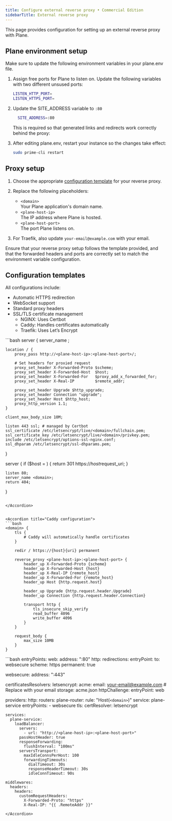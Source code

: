 ```yaml
---
title: Configure external reverse proxy • Commercial Edition
sidebarTitle: External reverse proxy
---
```


This page provides configuration for setting up an external reverse proxy with Plane. 

## Plane environment setup

Make sure to update the following environment variables in your plane.env file.

1. Assign free ports for Plane to listen on. Update the following variables with two different unsused ports:
    ```bash
    LISTEN_HTTP_PORT=
    LISTEN_HTTPS_PORT=
    ```

2. Update the SITE_ADDRESS variable to `:80`
    ```bash
      SITE_ADDRESS=:80
    ```
    This is required so that generated links and redirects work correctly behind the proxy:

3. After editing plane.env, restart your instance so the changes take effect:
   ```bash
   sudo prime-cli restart
   ```

## Proxy setup

1. Choose the appropriate [configuration template](#configuration-templates) for your reverse proxy.

2. Replace the following placeholders:
    - `<domain>`   
    Your Plane application's domain name.
    - `<plane-host-ip>`  
    The IP address where Plane is hosted.
    - `<plane-host-port>`   
    The port Plane listens on.
    
3. For Traefik, also update `your-email@example.com` with your email.

Ensure that your reverse proxy setup follows the template provided, and that the forwarded headers and ports are correctly set to match the environment variable configuration.


## Configuration templates

All configurations include:
- Automatic HTTPS redirection
- WebSocket support
- Standard proxy headers
- SSL/TLS certificate management
    - NGINX: Uses Certbot
    - Caddy: Handles certificates automatically
    - Traefik: Uses Let’s Encrypt


<Accordion title="NGINX configuration">
    ```bash
    server {
    server_name <domain>;

    location / {
        proxy_pass http://<plane-host-ip>:<plane-host-port>/;
        
        # Set headers for proxied request
        proxy_set_header X-Forwarded-Proto $scheme;
        proxy_set_header X-Forwarded-Host  $host;
        proxy_set_header X-Forwarded-For   $proxy_add_x_forwarded_for;
        proxy_set_header X-Real-IP         $remote_addr;
        
        proxy_set_header Upgrade $http_upgrade;
        proxy_set_header Connection "upgrade";
        proxy_set_header Host $http_host;
        proxy_http_version 1.1;
    }

    client_max_body_size 10M;

    listen 443 ssl; # managed by Certbot
    ssl_certificate /etc/letsencrypt/live/<domain>/fullchain.pem;
    ssl_certificate_key /etc/letsencrypt/live/<domain>/privkey.pem;
    include /etc/letsencrypt/options-ssl-nginx.conf;
    ssl_dhparam /etc/letsencrypt/ssl-dhparams.pem;
}

server {
    if ($host = <domain>) {
        return 301 https://$host$request_uri;
    }

    listen 80;
    server_name <domain>;
    return 404;
}
```

</Accordion>


<Accordion title="Caddy configuration">
```bash
<domain> {
    tls {
        # Caddy will automatically handle certificates
    }

    redir / https://{host}{uri} permanent

    reverse_proxy <plane-host-ip>:<plane-host-port> {
        header_up X-Forwarded-Proto {scheme}
        header_up X-Forwarded-Host {host}
        header_up X-Real-IP {remote_host}
        header_up X-Forwarded-For {remote_host}
        header_up Host {http.request.host}
        
        header_up Upgrade {http.request.header.Upgrade}
        header_up Connection {http.request.header.Connection}

        transport http {
            tls_insecure_skip_verify
            read_buffer 4096
            write_buffer 4096
        }
    }

    request_body {
        max_size 10MB
    }
}
```

</Accordion>

<Accordion title="Traefik configuration">
```bash
entryPoints:
  web:
    address: ":80"
    http:
      redirections:
        entryPoint:
          to: websecure
          scheme: https
          permanent: true
  
  websecure:
    address: ":443"

certificatesResolvers:
  letsencrypt:
    acme:
      email: your-email@example.com  # Replace with your email
      storage: acme.json
      httpChallenge:
        entryPoint: web

providers:
  http:
    routers:
      plane-router:
        rule: "Host(`<domain>`)"
        service: plane-service
        entryPoints:
          - websecure
        tls:
          certResolver: letsencrypt

    services:
      plane-service:
        loadBalancer:
          servers:
            - url: "http://<plane-host-ip>:<plane-host-port>"
          passHostHeader: true
          responseForwarding:
            flushInterval: "100ms"
          serversTransport:
            maxIdleConnsPerHost: 100
            forwardingTimeouts:
              dialTimeout: 30s
              responseHeaderTimeout: 30s
              idleConnTimeout: 90s
    
    middlewares:
      headers:
        headers:
          customRequestHeaders:
            X-Forwarded-Proto: "https"
            X-Real-IP: "{{ .RemoteAddr }}"
```
</Accordion>

